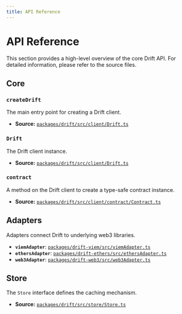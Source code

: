 ```yaml
---
title: API Reference
---
```


# API Reference

This section provides a high-level overview of the core Drift API. For detailed
information, please refer to the source files.

## Core

### `createDrift`

The main entry point for creating a Drift client.

- **Source:**
  [`packages/drift/src/client/Drift.ts`](https://github.com/ryangoree/drift/blob/main/packages/drift/src/client/Drift.ts)

### `Drift`

The Drift client instance.

- **Source:**
  [`packages/drift/src/client/Drift.ts`](https://github.com/ryangoree/drift/blob/main/packages/drift/src/client/Drift.ts)

### `contract`

A method on the Drift client to create a type-safe contract instance.

- **Source:**
  [`packages/drift/src/client/contract/Contract.ts`](https://github.com/ryangoree/drift/blob/main/packages/drift/src/client/contract/Contract.ts)

## Adapters

Adapters connect Drift to underlying web3 libraries.

- **`viemAdapter`**:
  [`packages/drift-viem/src/viemAdapter.ts`](https://github.com/ryangoree/drift/blob/main/packages/drift-viem/src/viemAdapter.ts)
- **`ethersAdapter`**:
  [`packages/drift-ethers/src/ethersAdapter.ts`](https://github.com/ryangoree/drift/blob/main/packages/drift-ethers/src/ethersAdapter.ts)
- **`web3Adapter`**:
  [`packages/drift-web3/src/web3Adapter.ts`](https://github.com/ryangoree/drift/blob/main/packages/drift-web3/src/web3Adapter.ts)

## Store

The `Store` interface defines the caching mechanism.

- **Source:**
  [`packages/drift/src/store/Store.ts`](https://github.com/ryangoree/drift/blob/main/packages/drift/src/store/Store.ts)
